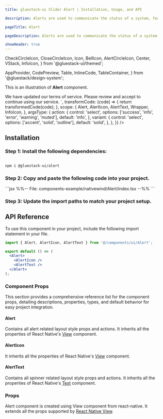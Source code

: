 ```yaml
---
title: gluestack-ui Slider Alert | Installation, Usage, and API

description: Alerts are used to communicate the status of a system, feature, or page. They indicate a specific state that may require attention from the user.

pageTitle: Alert

pageDescription: Alerts are used to communicate the status of a system, feature, or page. They indicate a specific state that may require attention from the user.

showHeader: true
---
```



<Meta title="with-nativewind/components/Feedback/Alert" />

  CheckCircleIcon,
  CloseCircleIcon,
  Icon,
  BellIcon,
  AlertCircleIcon,
  Center,
  VStack,
  InfoIcon,
} from '@gluestack-ui/themed';

  AppProvider,
  CodePreview,
  Table,
  InlineCode,
  TableContainer,
} from '@gluestack/design-system';


This is an illustration of **Alert** component.

<Wrapper>
  <CodePreview
    _rendererWrapper={{ px: '$2.5' }}
    showComponentRenderer={true}
    showArgsController={true}
    metaData={{
      code: `
        <Alert className="mx-2.5"  {...props}>
          <AlertIcon as={InfoIcon} className="mr-3"  />
          <AlertText>
            We have updated our terms of service. Please review and accept to continue using our service.
          </AlertText>
        </Alert>
      `,
      transformCode: (code) => {
        return transformedCode(code);
      },
      scope: {
        Alert,
        AlertIcon,
        AlertText,
        Wrapper,
        InfoIcon,
      },
      argsType: {
        action: {
          control: 'select',
          options: ['success', 'info', 'error', 'warning', 'muted'],
          default: 'info',
        },
        variant: {
          control: 'select',
          options: ['accent', 'solid', 'outline'],
          default: 'solid',
        },
      },
    }}
  />
</Wrapper>

<br />

## Installation

### Step 1: Install the following dependencies:

```bash

npm i @gluestack-ui/alert

```

### Step 2: Copy and paste the following code into your project.

<CollapsibleCode>
  ```jsx 
  %%-- File: components-example/nativewind/Alert/index.tsx --%% 
  ```
</CollapsibleCode>

### Step 3: Update the import paths to match your project setup.

## API Reference

To use this component in your project, include the following import statement in your file.

```jsx
import { Alert, AlertIcon, AlertText } from '@/components/ui/Alert';
```

```jsx
export default () => (
  <Alert>
    <AlertIcon />
    <AlertText />
  </Alert>
);
```

### Component Props

This section provides a comprehensive reference list for the component props, detailing descriptions, properties, types, and default behavior for easy project integration.

#### Alert

Contains all alert related layout style props and actions. It inherits all the properties of React Native's [View](https://reactnative.dev/docs/pressable) component.

#### AlertIcon

It inherits all the properties of React Native's [View](https://reactnative.dev/docs/view) component.

#### AlertText

Contains all spinner related layout style props and actions. It inherits all the properties of React Native's [Text](https://reactnative.dev/docs/text) component.

### Props

Alert component is created using View component from react-native. It extends all the props supported by [React Native View](https://reactnative.dev/docs/view#props).

<!--
## Spec Doc

Explore the comprehensive details of the Alert in this document, including its implementation details, checklist, and potential future additions. Dive into the thought process behind the component and gain insights into its development journey.

<iframe
  style={{
    borderRadius: '8px',
    border: ' 1px solid rgba(0, 0, 0, 0.1)',
    aspectRatio: 736 / 585,
  }}
  src="https://www.figma.com/embed?embed_host=share&url=https%3A%2F%2Fwww.figma.com%2Fproto%2FNcXOxqKbdnGsLQNex3H76u%2F%25C2%25A0%25F0%259F%2593%259Agluestack-UI-handbook%3Ftype%3Ddesign%26node-id%3D6300-43142%26t%3DZPsVa5mi34R2dR7W-1%26scaling%3Dscale-down%26page-id%3D6300%253A41240%26starting-point-node-id%3D6300%253A43142%26mode%3Ddesign"
  allowFullScreen
/> -->
